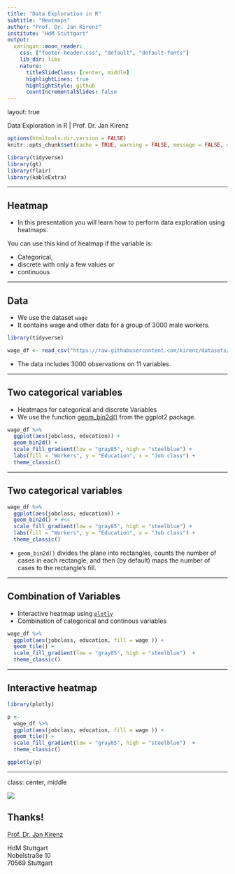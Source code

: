 ```yaml
---
title: "Data Exploration in R"
subtitle: "Heatmaps"
author: "Prof. Dr. Jan Kirenz"
institute: "HdM Stuttgart"
output:
  xaringan::moon_reader:
    css: ["footer-header.css", "default", "default-fonts"]
    lib_dir: libs
    nature:
      titleSlideClass: [center, middle]
      highlightLines: true
      highlightStyle: github
      countIncrementalSlides: false
---
```

layout: true
  
<div class="my-footer"><span> Data Exploration in R | Prof. Dr. Jan Kirenz </span></div> 

```r

options(htmltools.dir.version = FALSE)
knitr::opts_chunk$set(cache = TRUE, warning = FALSE, message = FALSE, dpi = 300)

library(tidyverse)
library(gt)
library(flair)
library(kableExtra)


```

---

## Heatmap

- In this presentation you will learn how to perform data exploration using heatmaps. 


<div class = "blue">

You can use this kind of heatmap if the variable is: 

<p>

- Categorical,  <br>
- discrete with only a few values or <br>
- continuous

</div>


---


## Data

- We use the dataset `wage` 
- It contains wage and other data for a group of 3000 male workers.

```r
library(tidyverse)

wage_df <- read_csv("https://raw.githubusercontent.com/kirenz/datasets/master/wage.csv")

```

- The data includes 3000 observations on 11 variables. 


---

## Two categorical variables

- Heatmaps for categorical and discrete Variables 
- We use the function [geom_bin2d()](https://ggplot2.tidyverse.org/reference/geom_bin2d.html) from the ggplot2 package.


```r

wage_df %>%
  ggplot(aes(jobclass, education)) +
  geom_bin2d() +
  scale_fill_gradient(low = "gray85", high = "steelblue") +
  labs(fill = "Workers", y = "Education", x = "Job class") +
  theme_classic() 

```

---

## Two categorical variables

```r

wage_df %>%
  ggplot(aes(jobclass, education)) +
  geom_bin2d() + #<<
  scale_fill_gradient(low = "gray85", high = "steelblue") +
  labs(fill = "Workers", y = "Education", x = "Job class") +
  theme_classic() 

```

- `geom_bin2d()` divides the plane into rectangles, counts the number of cases in each rectangle, and then (by default) maps the number of cases to the rectangle's fill.

---

## Combination of Variables

- Interactive heatmap using [`plotly`](https://plotly.com/r/)
- Combination of categorical and continous   variables


```r

wage_df %>% 
  ggplot(aes(jobclass, education, fill = wage )) +
  geom_tile() +
  scale_fill_gradient(low = "gray85", high = "steelblue")  +
  theme_classic()

```

---

## Interactive heatmap

```r
library(plotly)

p <- 
  wage_df %>% 
  ggplot(aes(jobclass, education, fill = wage )) +
  geom_tile() +
  scale_fill_gradient(low = "gray85", high = "steelblue")  +
  theme_classic()

ggplotly(p)

```


---

class: center, middle

![](https://upload.wikimedia.org/wikipedia/commons/5/5e/HdM_Logo.svg)

## Thanks!

[Prof. Dr. Jan Kirenz](https://www.kirenz.com)  

HdM Stuttgart  
Nobelstraße 10  
70569 Stuttgart
